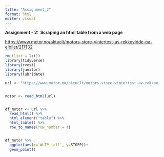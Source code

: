 ```yaml
---
title: "Assignment_2"
format: html
editor: visual
---
```


**Assignment - 2:  Scraping an html table from a web page**

<https://www.motor.no/aktuelt/motors-store-vintertest-av-rekkevidde-pa-elbiler/217132>

```r
rm (list = ls())
library(tidyverse)
library(rvest) 
library(janitor) 
library(lubridate)
```

```r
url <- "https://www.motor.no/aktuelt/motors-store-vintertest-av-rekkevidde-pa-elbiler/217132"


motor <- read_html(url)


df_motor <- url %>% 
  read_html() %>% 
  html_element("table") %>% 
  html_table() %>% 
  row_to_names(row_number = 1)


df_motor %>% 
  ggplot(aes(x=`WLTP-tall`, y=STOPP))+
  geom_point()

```
